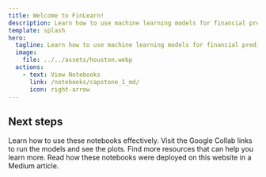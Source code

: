 ```yaml
---
title: Welcome to FinLearn!
description: Learn how to use machine learning models for financial prediction.
template: splash
hero:
  tagline: Learn how to use machine learning models for financial prediction.
  image:
    file: ../../assets/houston.webp
  actions:
    - text: View Notebooks
      link: /notebooks/capstone_1_md/
      icon: right-arrow
---
```



## Next steps

<CardGrid stagger>
	<Card title="Introduction" icon="pencil">
		Learn how to use these notebooks effectively. 
	</Card>
	<Card title="Live Code" icon="add-document">
		Visit the Google Collab links to run the models and see the plots. 
	</Card>
	<Card title="Configure your site" icon="setting">
		Find more resources that can help you learn more.
	</Card>
	<Card title="Read the docs" icon="open-book">
		Read how these notebooks were deployed on this website in a Medium article.
	</Card>
</CardGrid>
